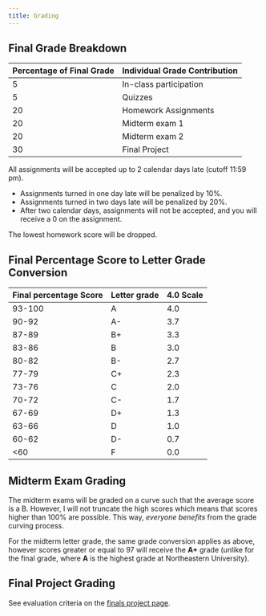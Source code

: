 ```yaml
---
title: Grading
---
```


## Final Grade Breakdown

| Percentage of Final Grade |  Individual Grade Contribution |
| :----- | :----- |
| 5  |    In-class participation |
| 5  |    Quizzes |
| 20  |   Homework Assignments |
| 20  | Midterm exam 1 |
| 20 | Midterm exam 2 |
| 30 | Final Project |

::: {.callout-important title="Late Homework Policy"}
All assignments will be accepted up to 2 calendar days late (cutoff 11:59 pm).

- Assignments turned in one day late will be penalized by 10%.
- Assignments turned in two days late will be penalized by 20%.
- After two calendar days, assignments will not be accepted, and you will receive a 0 on the assignment.

:::

::: {.callout-note}
The lowest homework score will be dropped.
:::


## Final Percentage Score to Letter Grade Conversion

| Final percentage Score |  Letter grade | 4.0 Scale |
| :----- | :----- | :----- |
| 93-100 | A | 4.0 |
| 90-92 | A- | 3.7 |
| 87-89 | B+ | 3.3 |
| 83-86 | B | 3.0 |
| 80-82 | B- | 2.7 |
| 77-79 | C+ | 2.3 |
| 73-76 | C | 2.0 |
| 70-72 | C- | 1.7 |
| 67-69 | D+ | 1.3 |
| 63-66 | D | 1.0 |
| 60-62 | D- | 0.7 |
| <60 | F | 0.0 |


## Midterm Exam Grading

The midterm exams will be graded on a curve such that the average score is a B. However, I will not truncate the high scores
which means that scores higher than 100% are possible. This way, *everyone benefits* from the grade curving process.

For the midterm letter grade, the same grade conversion applies as above, however scores greater or equal to 97 will receive
the **A+** grade (unlike for the final grade, where **A** is the highest grade at Northeastern University).

## Final Project Grading

See evaluation criteria on the [finals project page](final_project.html).
